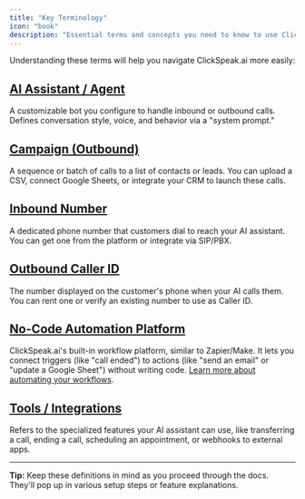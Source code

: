 ```yaml
---
title: "Key Terminology"
icon: "book"
description: "Essential terms and concepts you need to know to use ClickSpeak.ai effectively"
---
```


Understanding these terms will help you navigate ClickSpeak.ai more easily:

## [AI Assistant / Agent](/ai-assistants/voice-selection)

A customizable bot you configure to handle inbound or outbound calls. Defines conversation style, voice, and behavior via a "system prompt."

## [Campaign (Outbound)](/outbound-calls/campaigns)

A sequence or batch of calls to a list of contacts or leads. You can upload a CSV, connect Google Sheets, or integrate your CRM to launch these calls.

## [Inbound Number](/phone-numbers/types)

A dedicated phone number that customers dial to reach your AI assistant. You can get one from the platform or integrate via SIP/PBX.

## [Outbound Caller ID](/outbound-calls/caller-id)

The number displayed on the customer's phone when your AI calls them. You can rent one or verify an existing number to use as Caller ID.

## [No-Code Automation Platform](/automation-platform/sms-capabilities)

ClickSpeak.ai's built-in workflow platform, similar to Zapier/Make. It lets you connect triggers (like "call ended") to actions (like "send an email" or "update a Google Sheet") without writing code. [Learn more about automating your workflows](/automation).

## [Tools / Integrations](/getting-started/core-concepts)

Refers to the specialized features your AI assistant can use, like transferring a call, ending a call, scheduling an appointment, or webhooks to external apps.

---

**Tip:** Keep these definitions in mind as you proceed through the docs. They'll pop up in various setup steps or feature explanations.
